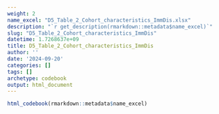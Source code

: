```yaml
---
weight: 2
name_excel: "D5_Table_2_Cohort_characteristics_ImmDis.xlsx"
description: "`r get_description(rmarkdown::metadata$name_excel)`"
slug: "D5_Table_2_Cohort_characteristics_ImmDis"
datetime: 1.7268637e+09
title: D5_Table_2_Cohort_characteristics_ImmDis
author: ''
date: '2024-09-20'
categories: []
tags: []
archetype: codebook
output: html_document
---
```


```r
html_codebook(rmarkdown::metadata$name_excel)
```
